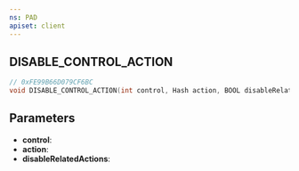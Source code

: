 ```yaml
---
ns: PAD
apiset: client
---
```

## DISABLE_CONTROL_ACTION

```c
// 0xFE99B66D079CF6BC
void DISABLE_CONTROL_ACTION(int control, Hash action, BOOL disableRelatedActions);
```


## Parameters
* **control**:
* **action**:
* **disableRelatedActions**: